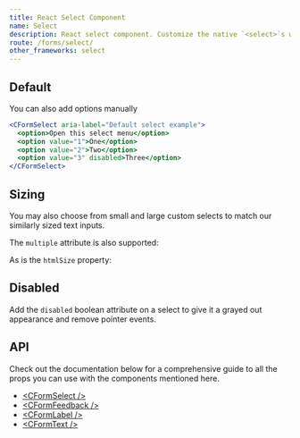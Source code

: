```yaml
---
title: React Select Component
name: Select
description: React select component. Customize the native `<select>`s with custom CSS that changes the element's initial appearance.
route: /forms/select/
other_frameworks: select
---
```


## Default

<ExampleSnippet component="FormSelectExample" componentName="React Form Select" />

You can also add options manually

```jsx 
<CFormSelect aria-label="Default select example">
  <option>Open this select menu</option>
  <option value="1">One</option>
  <option value="2">Two</option>
  <option value="3" disabled>Three</option>
</CFormSelect>
```

## Sizing

You may also choose from small and large custom selects to match our similarly sized text inputs.

<ExampleSnippet component="FormSelectSizingExample" componentName="React Form Select" />

The `multiple` attribute is also supported:

<ExampleSnippet component="FormSelectSizing2Example" componentName="React Form Select" />

As is the `htmlSize` property:

<ExampleSnippet component="FormSelectSizing3Example" componentName="React Form Select" />

## Disabled

Add the `disabled` boolean attribute on a select to give it a grayed out appearance and remove pointer events.

<ExampleSnippet component="FormSelectDisabledExample" componentName="React Form Select" />

## API

Check out the documentation below for a comprehensive guide to all the props you can use with the components mentioned here.

- [&lt;CFormSelect /&gt;](./api/#cformselect)
- [&lt;CFormFeedback /&gt;](./api/#cformfeedback)
- [&lt;CFormLabel /&gt;](./api/#cformlabel)
- [&lt;CFormText /&gt;](./api/#cformtext)
